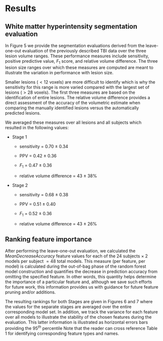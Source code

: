 
# Results


## White matter hyperintensity segmentation evaluation

In Figure 5 we provide the segmentation evaluations derived from the leave-one-out evaluation
of the previously described TBI data over the three lesion volume ranges.
These performance measures include sensitivity,
positive predictive value, $F_1$ score, and relative volume difference.  The three lesion
size ranges over which these measures are computed are meant to illustrate the variation
in performance with lesion size.

Smaller lesions ($< 12$ voxels) are more difficult
to identify which is why the sensitivity for this range is more varied compared with the largest
set of lesions ($> 28$ voxels).   The first three measures are based on the identification of
entire lesions.  The relative volume difference provides a direct assessment of the accuracy of
the volumetric estimate when comparing the manually identified lesions versus the
automatically predicted lesions.


We averaged these measures over all lesions and all subjects which resulted in the
following values:

* Stage 1

    * sensitivity = 0.70 $\pm$ 0.34

    * PPV = 0.42 $\pm$ 0.36

    * $F_1$ = 0.47 $\pm$ 0.36

    * relative volume difference = 43 $\pm$ 38\%

* Stage 2

    * sensitivity = 0.68 $\pm$ 0.38

    * PPV = 0.51 $\pm$ 0.40

    * $F_1$ = 0.52 $\pm$ 0.36

    * relative volume difference = 43 $\pm$ 26\%



<!--

In Figure 5 are the segmentation comparisons derived from manual segmentations of the same
data.  Despite the large variability characteristic with manual labelings in related fields
[@Grimaud:1996aa;@styner2008;@Garcia-Lorenzo:2013aa], such labelings are characteristic of
current clinical practices and the methodology proposed herein is readily adapted to refinements
in training data.

On the left of Figure 5 are the improvement in Dice values [@tustison2009],
over all white matter hyperintensities when comparing the segmentations between the two stages
where the sum is taken over all individually labeled manual, $T_r$, and automated, $S_r$, lesions and $\cap$
represents the intersection between the manual/automated lesion pair.  Performing
the second round of supervised learning improves these Dice values.  One can also note from the
right side of Figure 4 that the total lesion load volume illustrates a few subjects that are
severe outliers in terms of the number of false positives.  The second round helps to
correct this issue.

-->


<!--

![Evaluation measures for both Stages of the leave-one-out protocol of the described protocol in the Methods
section:  (a) sensitivity, (b) positive predictive value, (c) $F_1$ score, and (d) relative
volume difference.   These quantitative assessments are given for three quantile ranges
spanning the range of the manually-derived lesion volumes.    Overall improvement in all
three whole lesion-based measuers is seen as the
second Stage RF model is applied for all three quantile ranges.
The relative volume difference corresponding to the Stage 2 results tend to predict a
decreased predicted volume over the Stage 1 results.](Figures/evaluationResults.png)

-->

## Ranking feature importance

After performing the leave-one-out evaluation,
we calculated the _MeanDecreaseAccuracy_ feature values for each of the 24 subjects $\times$
2 models per subject $=48$ total models.  This measure (per feature, per model) is calculated
during the out-of-bag phase of the random forest model construction and quantifies the decrease
in prediction accuracy from omitting the specified feature.  In other words, this quantity
helps determine the importance of a particular feature and, although we save such
efforts for future work, this information provides us with guidance for future feature
pruning and/or additions.

<!--

![Average _MeanDecreaseAccuracy_ plots generated from the creation of all 24 random
forest models for Stage 1 during the leave-one-out evaluation.  These plots
are useful in providing a quantitative assessment of the predictive importance of each feature.
Features are ranked in descending order of importance.
The horizontal error bars provide the $95^{th}$ percentile
 and illustrate the
stability of the feature importance across the leave-one-out models.
At this initial stage only 31 features images are used.](Figures/averageLeaveOneOutStage1.png)

-->

<!--

![Average _MeanDecreaseAccuracy_ plots generated from the creation of all 24 random
forest models for Stage 2 during the leave-one-out evaluation.  These plots
are useful in providing a quantitative assessment of the predictive importance of each feature.
Features are ranked in descending order of importance.
The horizontal error bars provide the $95^{th}$ percentile and illustrate the
stability of the feature importance across the leave-one-out models.
We augment the 31 feature images from the first stage by adding an additional
7 voting maps and 7 segmentation posteriors from application of the Bayesian-based
segmentation for a total of 45 images for the second stage.](Figures/averageLeaveOneOutStage2.png)

-->

The resulting rankings for both Stages are given in Figures 6 and 7 where the values for the
separate stages are averaged over the entire corresponding model set.  In addition, we
track the variance for each feature over all models to illustrate the stability of
the chosen features during the evaluation.  This latter information is illustrated as
horizontal errors bars providing the $95^{th}$ percentile
Note that the reader can cross reference Table 1 for identifying corresponding feature types
and names.
